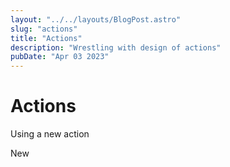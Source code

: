 
```yaml
---
layout: "../../layouts/BlogPost.astro"
slug: "actions"
title: "Actions"
description: "Wrestling with design of actions"
pubDate: "Apr 03 2023"
---
```


# Actions


Using a new action


New

